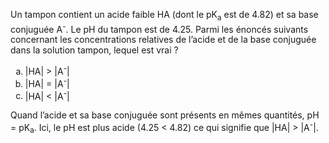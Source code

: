 ::: {.Exercise data-latex=""}

Un tampon contient un acide faible HA (dont le pK~a~ est de 4.82) et sa base conjuguée A^-^. Le pH du tampon est de 4.25. Parmi les énoncés suivants concernant les concentrations relatives de l’acide et de la base conjuguée dans la solution tampon, lequel est vrai ?

a. |HA| > |A^-^|
b. |HA| = |A^-^|
c. |HA| < |A^-^|
\vspace{\stretch{1}}

:::

::: {.Answer data-latex=""}

Quand l'acide et sa base conjuguée sont présents en mêmes quantités, pH = pK~a~. Ici, le pH est plus acide (4.25 < 4.82) ce qui signifie que |HA| > |A^-^|.

:::
